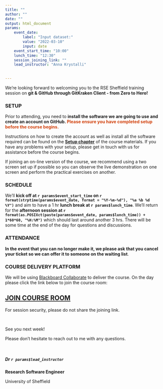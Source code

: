 ```yaml
---
title: ""
author: ""
date: ""
output: html_document
params:
    event_date: 
        label: "Input dataset:"
        value: "2022-03-10"
        input: date
    event_start_time: "10:00"
    lunch_time: "12:30"
    session_joining_link: ""
    lead_instructor: "Anna Krystalli"
     
    
---
```



<!--- Send this email around 1 week prior to event --->

We're looking forward to welcoming you to the RSE Sheffield training session on **git & GitHub through GitKraken Client - from Zero to Hero!**


### SETUP
 
Prior to attending, you need to **install the software we are going to use and create an account on GitHub. <span style="color: #d1410c;">Please ensure you have completed setup before the course begins.</span>**
 
Instructions on how to create the account as well as install all the software required can be found on the [**Setup chapter**](https://srse-git-github-zero2hero.netlify.app/setup/) of the course materials.
If you have any problems with your setup, please get in touch with us for assistance before the course begins.

If joining an on-line version of the course, we recommend using a two screen set up if possible so you can observe the live demonstration on one screen and perform the practical exercises on another.
 
### SCHEDULE
 
We’ll **kick off at `r params$event_start_time` on `r format(strptime(params$event_date, format = "%Y-%m-%d"), "%a %b %d %Y")`** and aim to have a 1 hr **lunch break at `r params$lunch_time`**. We'll return for the **afternoon session at `r format(as.POSIXct(paste(params$event_date, params$lunch_time)) + 1*60*60, "%H:%M")`**  which should last around another 3 hrs. 
There will be some time at the end of the day for questions and discussions.

### ATTENDANCE

**In the event that you can no longer make it, we please ask that you cancel your ticket so we can offer it to someone on the waiting list**.
 
### COURSE DELIVERY PLATFORM
 
We will be using [Blackboard Collaborate](https://www.sheffield.ac.uk/apse/digital/collaborate/students) to deliver the course. On the day please click the link below to join the course room:
 

## [**JOIN COURSE ROOM**](`r params$session_joining_link`)

For session security, please do not share the joining link.

<br>

See you next week! 
 
Please don’t hesitate to reach out to me with any questions.

<br> 

##### Dr `r params$lead_instructor`

**Research Software Engineer**

University of Sheffield
 
